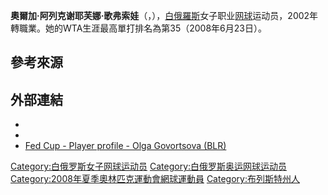 {{Infobox 网球
|姓名=Olga Govortsova
|image= [[File:Olga_Govortsova_2,_2015_Wimbledon_Qualifying_-_Diliff.jpg|250px]]
|国籍={{BLR}}
|生年=1988年
|生日={{birth date and age|mf=yes|1988|8|23}}
|出生地={{BLR}}
|居住地={{BLR}}
|身高=182
|体重=67
|持拍手=右
|反拍=雙手
|转职业年=2002年
|球拍=
|球衣=
|球鞋=
|单打最高排名=35（2008年6月23日）
|双打最高排名=122（2013年4月22日）
|现单打排名=
|现双打排名=
|单打冠军头衔=（WTA）0（ITF）5
|双打冠军头衔=（WTA）8（ITF）1
|职业战绩=351胜252负
|雙打職業戰績=136胜148负
|奖金=$2,865,468[[美元|美元]]
|澳网最好成绩=第二輪（2014）
|法网最好成绩=第三輪（2009）
|温网最好成绩=第四輪（2015）
|美网最好成绩=第三輪（2012）
|澳網雙打最好成績=第三輪（2011）
|法網雙打最好成績=第三輪（2010）
|溫網雙打最好成績=第三輪（2012）
|美網雙打最好成績=第三輪（2009）
|大满贯个数=
|奥运会最好成绩=
}}

'''奧爾加·阿列克谢耶芙娜·歌弗索娃'''（{{lang-be|'''Вольга Аляксееўна Гаварцова'''|'''Olga Alexeyevna Govortsova'''}}，{{bd|1988年|8月23日|catIdx=Govortsova, Olga}}），[[白俄羅斯|白俄羅斯]]女子职业[[网球|网球]]运动员，2002年轉職業。她的WTA生涯最高單打排名為第35（2008年6月23日）。

== 參考來源 ==
{{reflist}}

== 外部連結 ==
{{Commonscat|Olga Govortsova}}
* {{Wta|10569}}
* {{ITF Profile|id=100030079}}
* [http://www.fedcup.com/en/players/player/profile.aspx?playerid=100030079 Fed Cup - Player profile - Olga Govortsova (BLR)] {{Wayback|url=http://www.fedcup.com/en/players/player/profile.aspx?playerid=100030079 |date=20160416120549 }}

{{白俄羅斯人物小作品}}
{{網球運動員小作品}}

{{Authority control}}
{{DEFAULTSORT:Govortsova, Olga}}
[[Category:白俄罗斯女子网球运动员|Category:白俄罗斯女子网球运动员]]
[[Category:白俄罗斯奥运网球运动员|Category:白俄罗斯奥运网球运动员]]
[[Category:2008年夏季奧林匹克運動會網球運動員|Category:2008年夏季奧林匹克運動會網球運動員]]
[[Category:布列斯特州人|Category:布列斯特州人]]